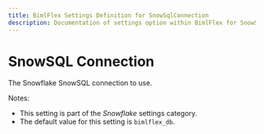 ```yaml
---
title: BimlFlex Settings Definition for SnowSqlConnection
description: Documentation of settings option within BimlFlex for SnowSqlConnection
---
```

<head>
  <meta name="varigenceProduct" content="BimlFlex"></meta>
  <meta name="varigenceArticleType" content="Reference"></meta>
</head>

# SnowSQL Connection

The Snowflake SnowSQL connection to use.

Notes:

* This setting is part of the *Snowflake* settings category.
* The default value for this setting is `bimlflex_db`.
